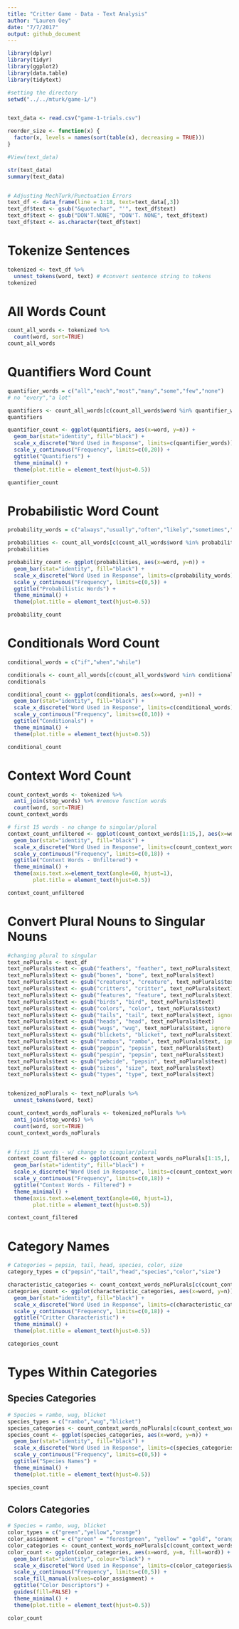 ```yaml
---
title: "Critter Game - Data - Text Analysis"
author: "Lauren Oey"
date: "7/7/2017"
output: github_document
---
```


```r
library(dplyr)
library(tidyr)
library(ggplot2)
library(data.table)
library(tidytext)

#setting the directory
setwd("../../mturk/game-1/")


text_data <- read.csv("game-1-trials.csv")

reorder_size <- function(x) {
  factor(x, levels = names(sort(table(x), decreasing = TRUE)))
}

#View(text_data)

str(text_data)
summary(text_data)


# Adjusting MechTurk/Punctuation Errors
text_df <- data_frame(line = 1:18, text=text_data[,3])
text_df$text <- gsub("&quotechar", "'", text_df$text)
text_df$text <- gsub("DON'T.NONE", "DON'T. NONE", text_df$text)
text_df$text <- as.character(text_df$text)

```


# Tokenize Sentences

```r
tokenized <- text_df %>%
  unnest_tokens(word, text) # #convert sentence string to tokens
tokenized

```

# All Words Count

```r
count_all_words <- tokenized %>%
  count(word, sort=TRUE)
count_all_words
```


# Quantifiers Word Count

```r
quantifier_words = c("all","each","most","many","some","few","none")
# no "every","a lot"

quantifiers <- count_all_words[c(count_all_words$word %in% quantifier_words),]
quantifiers

quantifier_count <- ggplot(quantifiers, aes(x=word, y=n)) +
  geom_bar(stat="identity", fill="black") +
  scale_x_discrete("Word Used in Response", limits=c(quantifier_words)) +
  scale_y_continuous("Frequency", limits=c(0,20)) + 
  ggtitle("Quantifiers") +
  theme_minimal() +
  theme(plot.title = element_text(hjust=0.5))

quantifier_count
```

# Probabilistic Word Count

```r
probability_words = c("always","usually","often","likely","sometimes","never")

probabilities <- count_all_words[c(count_all_words$word %in% probability_words),]
probabilities

probability_count <- ggplot(probabilities, aes(x=word, y=n)) +
  geom_bar(stat="identity", fill="black") +
  scale_x_discrete("Word Used in Response", limits=c(probability_words)) +
  scale_y_continuous("Frequency", limits=c(0,5)) + 
  ggtitle("Probabilistic Words") +
  theme_minimal() +
  theme(plot.title = element_text(hjust=0.5))

probability_count
```

# Conditionals Word Count

```r
conditional_words = c("if","when","while")

conditionals <- count_all_words[c(count_all_words$word %in% conditional_words),]
conditionals

conditional_count <- ggplot(conditionals, aes(x=word, y=n)) +
  geom_bar(stat="identity", fill="black") +
  scale_x_discrete("Word Used in Response", limits=c(conditional_words)) +
  scale_y_continuous("Frequency", limits=c(0,10)) + 
  ggtitle("Conditionals") +
  theme_minimal() +
  theme(plot.title = element_text(hjust=0.5))

conditional_count

```

# Context Word Count

```r
count_context_words <- tokenized %>%
  anti_join(stop_words) %>% #remove function words
  count(word, sort=TRUE)
count_context_words

# first 15 words - no change to singular/plural
context_count_unfiltered <- ggplot(count_context_words[1:15,], aes(x=word, y=n)) +
  geom_bar(stat="identity", fill="black") +
  scale_x_discrete("Word Used in Response", limits=c(count_context_words$word[1:15])) +
  scale_y_continuous("Frequency", limits=c(0,18)) + 
  ggtitle("Context Words - Unfiltered") +
  theme_minimal() +
  theme(axis.text.x=element_text(angle=60, hjust=1),
        plot.title = element_text(hjust=0.5))

context_count_unfiltered
```

# Convert Plural Nouns to Singular Nouns

```r
#changing plural to singular
text_noPlurals <- text_df
text_noPlurals$text <- gsub("feathers", "feather", text_noPlurals$text, ignore.case=TRUE)
text_noPlurals$text <- gsub("bones", "bone", text_noPlurals$text)
text_noPlurals$text <- gsub("creatures", "creature", text_noPlurals$text)
text_noPlurals$text <- gsub("critters", "critter", text_noPlurals$text)
text_noPlurals$text <- gsub("features", "feature", text_noPlurals$text)
text_noPlurals$text <- gsub("birds", "bird", text_noPlurals$text)
text_noPlurals$text <- gsub("colors", "color", text_noPlurals$text)
text_noPlurals$text <- gsub("tails", "tail", text_noPlurals$text, ignore.case=TRUE)
text_noPlurals$text <- gsub("heads", "head", text_noPlurals$text)
text_noPlurals$text <- gsub("wugs", "wug", text_noPlurals$text, ignore.case=TRUE)
text_noPlurals$text <- gsub("blickets", "blicket", text_noPlurals$text)
text_noPlurals$text <- gsub("rambos", "rambo", text_noPlurals$text, ignore.case=TRUE)
text_noPlurals$text <- gsub("peppin", "pepsin", text_noPlurals$text)
text_noPlurals$text <- gsub("pespin", "pepsin", text_noPlurals$text)
text_noPlurals$text <- gsub("pebcide", "pepsin", text_noPlurals$text)
text_noPlurals$text <- gsub("sizes", "size", text_noPlurals$text)
text_noPlurals$text <- gsub("types", "type", text_noPlurals$text)


tokenized_noPlurals <- text_noPlurals %>%
  unnest_tokens(word, text)

count_context_words_noPlurals <- tokenized_noPlurals %>%
  anti_join(stop_words) %>%
  count(word, sort=TRUE)
count_context_words_noPlurals


# first 15 words - w/ change to singular/plural
context_count_filtered <- ggplot(count_context_words_noPlurals[1:15,], aes(x=word, y=n)) +
  geom_bar(stat="identity", fill="black") +
  scale_x_discrete("Word Used in Response", limits=c(count_context_words_noPlurals$word[1:15])) +
  scale_y_continuous("Frequency", limits=c(0,18)) + 
  ggtitle("Context Words - Filtered") +
  theme_minimal() +
  theme(axis.text.x=element_text(angle=60, hjust=1),
        plot.title = element_text(hjust=0.5))

context_count_filtered
```

# Category Names

```r
# Categories = pepsin, tail, head, species, color, size
category_types = c("pepsin","tail","head","species","color","size")

characteristic_categories <- count_context_words_noPlurals[c(count_context_words_noPlurals$word %in% category_types),]
categories_count <- ggplot(characteristic_categories, aes(x=word, y=n)) +
  geom_bar(stat="identity", fill="black") +
  scale_x_discrete("Word Used in Response", limits=c(characteristic_categories$word[1:6])) +
  scale_y_continuous("Frequency", limits=c(0,18)) + 
  ggtitle("Critter Characteristic") +
  theme_minimal() +
  theme(plot.title = element_text(hjust=0.5))

categories_count
```

# Types Within Categories

## Species Categories

```r
# Species = rambo, wug, blicket
species_types = c("rambo","wug","blicket")
species_categories <- count_context_words_noPlurals[c(count_context_words_noPlurals$word %in% species_types),]
species_count <- ggplot(species_categories, aes(x=word, y=n)) +
  geom_bar(stat="identity", fill="black") +
  scale_x_discrete("Word Used in Response", limits=c(species_categories$word[1:3])) +
  scale_y_continuous("Frequency", limits=c(0,5)) + 
  ggtitle("Species Names") +
  theme_minimal() +
  theme(plot.title = element_text(hjust=0.5))

species_count
```

## Colors Categories

```r
# Species = rambo, wug, blicket
color_types = c("green","yellow","orange")
color_assignment = c("green" = "forestgreen", "yellow" = "gold", "orange" = "sienna1")
color_categories <- count_context_words_noPlurals[c(count_context_words_noPlurals$word %in% color_types),]
color_count <- ggplot(color_categories, aes(x=word, y=n, fill=word)) +
  geom_bar(stat="identity", colour="black") +
  scale_x_discrete("Word Used in Response", limits=c(color_categories$word[1:3])) +
  scale_y_continuous("Frequency", limits=c(0,5)) + 
  scale_fill_manual(values=color_assignment) +
  ggtitle("Color Descriptors") +
  guides(fill=FALSE) +
  theme_minimal() +
  theme(plot.title = element_text(hjust=0.5))

color_count
```